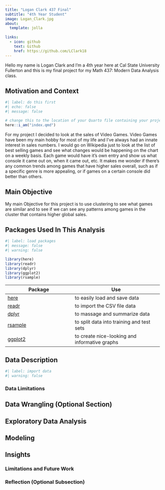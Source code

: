 ```yaml
---
title: "Logan Clark 437 Final"
subtitle: "4th Year Student"
image: Logan_Clark.jpg
about: 
  template: jolla
  
links:
  - icon: github
    text: Github
    href: https://github.com/LClark18
---
```


Hello my name is Logan Clark and I'm a 4th year here at Cal State University Fullerton and this is my final project for my Math 437: Modern Data Analysis class.

## Motivation and Context

```r
#| label: do this first
#| echo: false
#| message: false

# change this to the location of your Quarto file containing your project; then delete this comment
here::i_am("index.qmd")
```

For my project I decided to look at the sales of Video Games. Video Games have been my main hobby for most of my life and I've always had an innate interest in sales numbers. I would go on Wikipedia just to look at the list of best selling games and see what changes would be happening on the chart on a weekly basis. Each game would have it's own entry and show us what console it came out on, when it came out, etc. It makes me wonder if there's any common trends among games that have higher sales overall, such as if a specific genre is more appealing, or if games on a certain console did better than others.

## Main Objective

My main Objective for this project is to use clustering to see what games are similar and to see if we can see any patterns among games in the cluster that contains higher global sales.

## Packages Used In This Analysis

```r
#| label: load packages
#| message: false
#| warning: false

library(here)
library(readr)
library(dplyr)
library(ggplot2)
library(rsample)
```


| Package | Use |
|-------------------------------|----------------------------------------|
| [here](https://github.com/jennybc/here_here) | to easily load and save data |
| [readr](https://readr.tidyverse.org/) | to import the CSV file data |
| [dplyr](https://dplyr.tidyverse.org/) | to massage and summarize data |
| [rsample](https://rsample.tidymodels.org/) | to split data into training and test sets |
| [ggplot2](https://ggplot2.tidyverse.org/) | to create nice-looking and informative graphs |

## Data Description

```r
#| label: import data
#| warning: false

```

### Data Limitations

## Data Wrangling (Optional Section)

## Exploratory Data Analysis

## Modeling

## Insights

### Limitations and Future Work

### Reflection (Optional Subsection)
